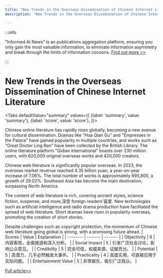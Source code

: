 ```yaml
---
title: "New Trends in the Overseas Dissemination of Chinese Internet Literature"
description: "New Trends in the Overseas Dissemination of Chinese Internet Literature"

---
```



:::info

"Informed AI News" is an publications aggregation platform, ensuring you only gain the most valuable information, to eliminate information asymmetry and break through the limits of information cocoons.  [Find out more >>](/)

:::

# New Trends in the Overseas Dissemination of Chinese Internet Literature


<Tabs
	defaultValue="summary"
	values={[
	{label: 'summary', value: 'summary'},
	{label: 'score', value: 'score'},
]}>
<TabItem value="summary">


Chinese online literature has rapidly risen globally, becoming a new avenue for cultural dissemination. Dramas like "Hua Qian Gu" and "Empresses in the Palace" have gained popularity in multiple countries, and works such as "Great Doctor Ling Ran" have been collected by the British Library. The online literature platform "Qidian International" boasts over 230 million users, with 620,000 original overseas works and 420,000 creators.

Chinese web literature is significantly popular overseas. In 2023, the overseas market revenue reached 4.35 billion yuan, a year-on-year increase of 7.06%. The total number of works is approximately 695,800, a growth of 29.02%. Southeast Asia has become the main destination, surpassing North America.

The content of web literature is rich, covering ancient styles, science fiction, suspense, and more,深受 foreign readers'喜爱. New technologies such as artificial intelligence and radio drama production have facilitated the spread of web literature. Short dramas have risen in popularity overseas, promoting the creation of short stories.

Despite challenges such as copyright protection, the momentum of Chinese web literature going global is strong, with a promising future ahead.
</TabItem>
<TabItem value="score">
	| Scores     | Value   | Explanation |
	| -------- | ------- | ------- |
	| Objectivity  | 6    | 内容客观，全面报道和深入分析。    |
	| Social Impact | 5     | 引发广泛社会讨论，影响公众意见。    |
	| Credibility    | 5    | 完全可信，权威来源，证据充分。    |
	| Potential    | 5    | 高潜力，几乎必然触发大事件。    |
	| Practicality    | 4    | 高度实用，可直接应用于实际问题。    |
	| Entertainment Value    | 5    | 非常娱乐，吸引广泛观众。    |
</TabItem>
</Tabs>

[Full article>>](https://china.cankaoxiaoxi.com/#/detailsPage/ruick/e297b07e532743bc9d2912a1a701f068/1/2024-07-26)
